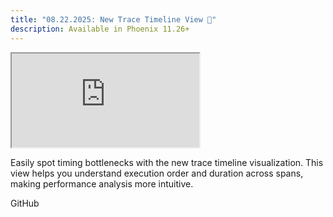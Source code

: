 ```yaml
---
title: "08.22.2025: New Trace Timeline View 🔭"
description: Available in Phoenix 11.26+
---
```


<Frame>
<iframe src="https://cdn.iframe.ly/LncZbISK" className="aspect-video" autoplay allowfullscreen="" allow="encrypted-media *;"></iframe>
</Frame>

Easily spot timing bottlenecks with the new trace timeline visualization. This view helps you understand execution order and duration across spans, making performance analysis more intuitive.

<Card title="feat(tracing): timeline view by mikeldking · Pull Request #9186 · Arize-ai/phoenix" icon="github" href="https://github.com/Arize-ai/phoenix/pull/9186" horizontal>
    GitHub
</Card>
